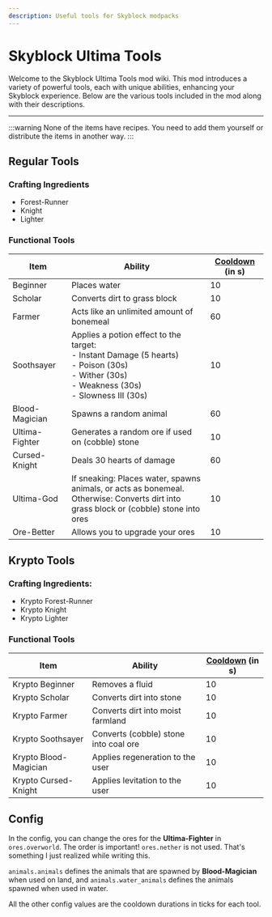 ```yaml
---
description: Useful tools for Skyblock modpacks
---
```


# Skyblock Ultima Tools


<ProjectHeader slug="skyblock-ultima-tools" mcVersion="1.16" />

Welcome to the Skyblock Ultima Tools mod wiki. This mod introduces a variety of powerful tools, each with unique
abilities, enhancing your Skyblock experience. Below are the various tools included in the mod along with their
descriptions.

---

:::warning
None of the items have recipes. You need to add them yourself or distribute the items in another way.
:::

## Regular Tools
### Crafting Ingredients
- Forest-Runner
- Knight
- Lighter

### Functional Tools
| **Item**       | **Ability**                                                                                                                                                          | **[Cooldown](#config) (in s)** |
|----------------|----------------------------------------------------------------------------------------------------------------------------------------------------------------------|--------------------------------|
| Beginner       | Places water                                                                                                                                                         | 10                             |
| Scholar        | Converts dirt to grass block                                                                                                                                         | 10                             |
| Farmer         | Acts like an unlimited amount of bonemeal                                                                                                                            | 60                             |
| Soothsayer     | Applies a potion effect to the target: <br/> - Instant Damage (5 hearts) <br/> - Poison (30s) <br/> - Wither (30s) <br/> - Weakness (30s) <br/> - Slowness III (30s) | 10                             |
| Blood-Magician | Spawns a random animal                                                                                                                                               | 60                             |
| Ultima-Fighter | Generates a random ore if used on (cobble) stone                                                                                                                     | 10                             |
| Cursed-Knight  | Deals 30 hearts of damage                                                                                                                                            | 60                             |
| Ultima-God     | If sneaking: Places water, spawns animals, or acts as bonemeal. <br/> Otherwise: Converts dirt into grass block or (cobble) stone into ores                          | 10                             |
| Ore-Better     | Allows you to upgrade your ores                                                                                                                                      | 10                             |

## Krypto Tools
### Crafting Ingredients:
- Krypto Forest-Runner
- Krypto Knight
- Krypto Lighter

### Functional Tools
| **Item**              | **Ability**                           | **[Cooldown](#config) (in s)** |
|-----------------------|---------------------------------------|--------------------------------|
| Krypto Beginner       | Removes a fluid                       | 10                             |
| Krypto Scholar        | Converts dirt into stone              | 10                             |
| Krypto Farmer         | Converts dirt into moist farmland     | 10                             |
| Krypto Soothsayer     | Converts (cobble) stone into coal ore | 10                             |
| Krypto Blood-Magician | Applies regeneration to the user      | 10                             |
| Krypto Cursed-Knight  | Applies levitation to the user        | 10                             |

## Config
In the config, you can change the ores for the **Ultima-Fighter** in `ores.overworld`. The order is important!
`ores.nether` is not used. That's something I just realized while writing this.

`animals.animals` defines the animals that are spawned by **Blood-Magician** when used on land, and
`animals.water_animals` defines the animals spawned when used in water.

All the other config values are the cooldown durations in ticks for each tool.